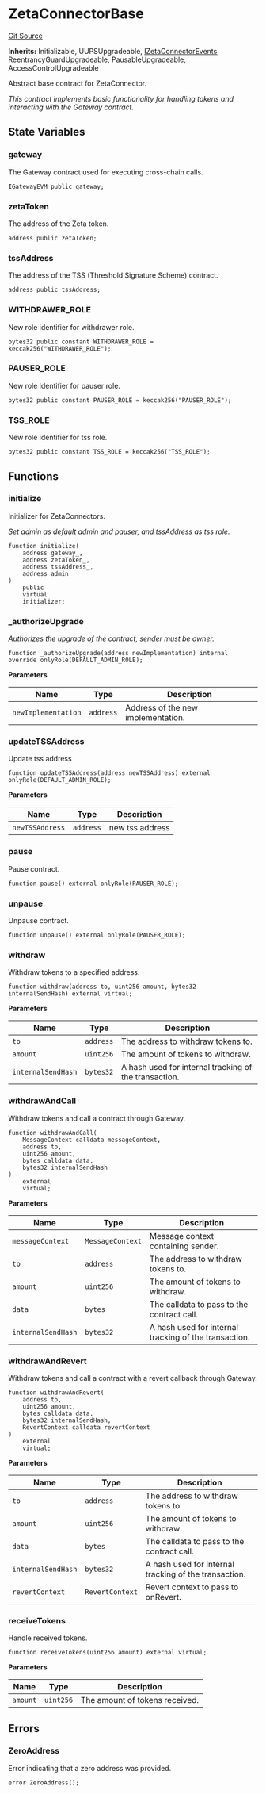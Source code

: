 # ZetaConnectorBase
[Git Source](https://github.com/zeta-chain/protocol-contracts/blob/main/docs/src/contracts/evm/ZetaConnectorBase.sol)

**Inherits:**
Initializable, UUPSUpgradeable, [IZetaConnectorEvents](/src/pages/developers/architecture/protocol/contracts/evm/interfaces/IZetaConnector.sol/interface.IZetaConnectorEvents.mdx), ReentrancyGuardUpgradeable, PausableUpgradeable, AccessControlUpgradeable

Abstract base contract for ZetaConnector.

*This contract implements basic functionality for handling tokens and interacting with the Gateway contract.*


## State Variables
### gateway
The Gateway contract used for executing cross-chain calls.


```solidity
IGatewayEVM public gateway;
```


### zetaToken
The address of the Zeta token.


```solidity
address public zetaToken;
```


### tssAddress
The address of the TSS (Threshold Signature Scheme) contract.


```solidity
address public tssAddress;
```


### WITHDRAWER_ROLE
New role identifier for withdrawer role.


```solidity
bytes32 public constant WITHDRAWER_ROLE = keccak256("WITHDRAWER_ROLE");
```


### PAUSER_ROLE
New role identifier for pauser role.


```solidity
bytes32 public constant PAUSER_ROLE = keccak256("PAUSER_ROLE");
```


### TSS_ROLE
New role identifier for tss role.


```solidity
bytes32 public constant TSS_ROLE = keccak256("TSS_ROLE");
```


## Functions
### initialize

Initializer for ZetaConnectors.

*Set admin as default admin and pauser, and tssAddress as tss role.*


```solidity
function initialize(
    address gateway_,
    address zetaToken_,
    address tssAddress_,
    address admin_
)
    public
    virtual
    initializer;
```

### _authorizeUpgrade

*Authorizes the upgrade of the contract, sender must be owner.*


```solidity
function _authorizeUpgrade(address newImplementation) internal override onlyRole(DEFAULT_ADMIN_ROLE);
```
**Parameters**

|Name|Type|Description|
|----|----|-----------|
|`newImplementation`|`address`|Address of the new implementation.|


### updateTSSAddress

Update tss address


```solidity
function updateTSSAddress(address newTSSAddress) external onlyRole(DEFAULT_ADMIN_ROLE);
```
**Parameters**

|Name|Type|Description|
|----|----|-----------|
|`newTSSAddress`|`address`|new tss address|


### pause

Pause contract.


```solidity
function pause() external onlyRole(PAUSER_ROLE);
```

### unpause

Unpause contract.


```solidity
function unpause() external onlyRole(PAUSER_ROLE);
```

### withdraw

Withdraw tokens to a specified address.


```solidity
function withdraw(address to, uint256 amount, bytes32 internalSendHash) external virtual;
```
**Parameters**

|Name|Type|Description|
|----|----|-----------|
|`to`|`address`|The address to withdraw tokens to.|
|`amount`|`uint256`|The amount of tokens to withdraw.|
|`internalSendHash`|`bytes32`|A hash used for internal tracking of the transaction.|


### withdrawAndCall

Withdraw tokens and call a contract through Gateway.


```solidity
function withdrawAndCall(
    MessageContext calldata messageContext,
    address to,
    uint256 amount,
    bytes calldata data,
    bytes32 internalSendHash
)
    external
    virtual;
```
**Parameters**

|Name|Type|Description|
|----|----|-----------|
|`messageContext`|`MessageContext`|Message context containing sender.|
|`to`|`address`|The address to withdraw tokens to.|
|`amount`|`uint256`|The amount of tokens to withdraw.|
|`data`|`bytes`|The calldata to pass to the contract call.|
|`internalSendHash`|`bytes32`|A hash used for internal tracking of the transaction.|


### withdrawAndRevert

Withdraw tokens and call a contract with a revert callback through Gateway.


```solidity
function withdrawAndRevert(
    address to,
    uint256 amount,
    bytes calldata data,
    bytes32 internalSendHash,
    RevertContext calldata revertContext
)
    external
    virtual;
```
**Parameters**

|Name|Type|Description|
|----|----|-----------|
|`to`|`address`|The address to withdraw tokens to.|
|`amount`|`uint256`|The amount of tokens to withdraw.|
|`data`|`bytes`|The calldata to pass to the contract call.|
|`internalSendHash`|`bytes32`|A hash used for internal tracking of the transaction.|
|`revertContext`|`RevertContext`|Revert context to pass to onRevert.|


### receiveTokens

Handle received tokens.


```solidity
function receiveTokens(uint256 amount) external virtual;
```
**Parameters**

|Name|Type|Description|
|----|----|-----------|
|`amount`|`uint256`|The amount of tokens received.|


## Errors
### ZeroAddress
Error indicating that a zero address was provided.


```solidity
error ZeroAddress();
```

